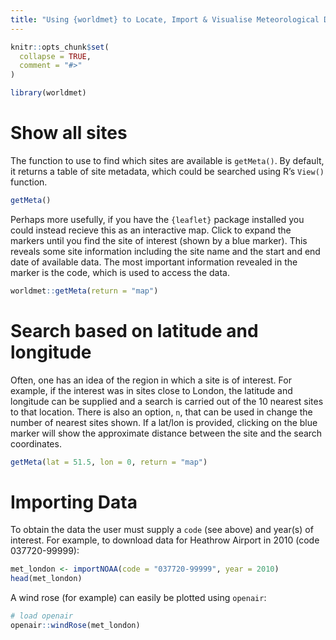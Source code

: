 ```yaml
---
title: "Using {worldmet} to Locate, Import & Visualise Meteorological Data"
---
```


```r
knitr::opts_chunk$set(
  collapse = TRUE,
  comment = "#>"
)
```

```r
library(worldmet)
```

# Show all sites

The function to use to find which sites are available is `getMeta()`. By default, it returns a table of site metadata, which could be searched using R's `View()` function.

```r
getMeta()
```

Perhaps more usefully, if you have the `{leaflet}` package installed you could instead recieve this as an interactive map. Click to expand the markers until you find the site of interest (shown by a blue marker). This reveals some site information including the site name and the start and end date of available data. The most important information revealed in the marker is the code, which is used to access the data.

```r
worldmet::getMeta(return = "map")
```

# Search based on latitude and longitude

Often, one has an idea of the region in which a site is of interest. For example, if the interest was in sites close to London, the latitude and longitude can be supplied and a search is carried out of the 10 nearest sites to that location. There is also an option, `n`, that can be used in change the number of nearest sites shown. If a lat/lon is provided, clicking on the blue marker will show the approximate distance between the site and the search coordinates.

```r
getMeta(lat = 51.5, lon = 0, return = "map")
```

# Importing Data

To obtain the data the user must supply a `code` (see above) and year(s) of interest. For example, to download data for Heathrow Airport in 2010 (code 037720-99999):

```r
met_london <- importNOAA(code = "037720-99999", year = 2010)
head(met_london)
```

A wind rose (for example) can easily be plotted using `openair`:

```r
# load openair
openair::windRose(met_london)
```
